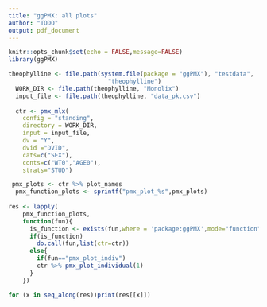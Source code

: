 ```yaml
---
title: "ggPMX: all plots"
author: "TODO"
output: pdf_document
---
```


```r
knitr::opts_chunk$set(echo = FALSE,message=FALSE)
library(ggPMX)
```




```r

theophylline <- file.path(system.file(package = "ggPMX"), "testdata", 
                            "theophylline")
  WORK_DIR <- file.path(theophylline, "Monolix")
  input_file <- file.path(theophylline, "data_pk.csv")
  
  ctr <- pmx_mlx(
    config = "standing", 
    directory = WORK_DIR, 
    input = input_file, 
    dv = "Y", 
    dvid ="DVID",
    cats=c("SEX"),
    conts=c("WT0","AGE0"),
    strats="STUD")

```



```r
 pmx_plots <- ctr %>% plot_names
  pmx_function_plots <- sprintf("pmx_plot_%s",pmx_plots)
  
res <- lapply(
    pmx_function_plots,
    function(fun){
      is_function <- exists(fun,where = 'package:ggPMX',mode="function")
      if(is_function)
        do.call(fun,list(ctr=ctr))
      else{
        if(fun=="pmx_plot_indiv")
        ctr %>% pmx_plot_individual(1)
      }
    })

for (x in seq_along(res))print(res[[x]])

```
